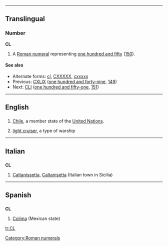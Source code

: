 {{see|cl|Cl|.cl}}
----
==Translingual==

===Number===
'''CL'''

# A [[Roman numeral]] representing [[one hundred and fifty]] ([[150]]).

====See also====
* Alternate forms: [[cl]], [[CXXXXX]], [[cxxxxx]]
* Previous: [[CXLIX]] ([[one hundred and forty-nine]], [[149]])
* Next: [[CLI]] ([[one hundred and fifty-one]], [[151]])

[[Category:Roman numerals]]
----

==English==
==={{abbreviation}}===
# [[Chile]], a member state of the [[United Nations]].
# {{US|navy}} [[light cruiser]], a type of warship

----

==Italian==
==={{abbreviation|Italian}}===
'''CL'''

# [[Caltanissetta]], [[Caltanisetta]] (Italian town in Sicilia)

----

==Spanish==
==={{abbreviation|Spanish}}===
'''CL'''

#[[Colima]] (Mexican state)

[[tr:CL]]
